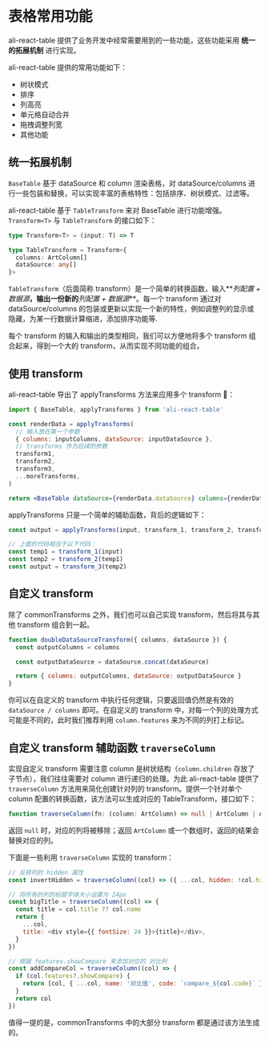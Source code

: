 
<Meta title="表格 / 常用功能 / 文档" />

# 表格常用功能

ali-react-table 提供了业务开发中经常需要用到的一些功能，这些功能采用 **统一的拓展机制** 进行实现。

ali-react-table 提供的常用功能如下：

- <LinkTo kind="表格 / 常用功能 / 树状模式" story="page">
    树状模式
  </LinkTo>
- <LinkTo kind="表格 / 常用功能 / 排序" story="page">
    排序
  </LinkTo>
- <LinkTo kind="表格 / 常用功能 / 列高亮" story="page">
    列高亮
  </LinkTo>
- <LinkTo kind="表格 / 常用功能 / 单元格自动合并" story="page">
    单元格自动合并
  </LinkTo>
- <LinkTo kind="表格 / 常用功能 / 拖拽调整列宽" story="page">
    拖拽调整列宽
  </LinkTo>
- <LinkTo kind="表格 / 常用功能 / 其他功能" story="page">
    其他功能
  </LinkTo>

## 统一拓展机制

`BaseTable` 基于 dataSource 和 column 渲染表格，对 dataSource/columns 进行一些包装和替换，可以实现丰富的表格特性：包括排序、树状模式、过滤等。

ali-react-table 基于 `TableTransform` 来对 BaseTable 进行功能增强。`Transform<T>` 与 `TableTransform` 的接口如下：

```typescript
type Transform<T> = (input: T) => T

type TableTransform = Transform<{
  columns: ArtColumn[]
  dataSource: any[]
}>
```

`TableTransform`（后面简称 transform）是一个简单的转换函数，输入**_列配置 + 数据源_**，输出一份新的**_列配置 + 数据源_**。每一个 transform 通过对 dataSource/columns 的包装或更新以实现一个新的特性，例如调整列的显示或隐藏，为某一行数据计算缩进，添加排序功能等.

每个 transform 的输入和输出的类型相同，我们可以方便地将多个 transform 组合起来，得到一个大的 transform，从而实现不同功能的组合。

## 使用 transform

ali-react-table 导出了 applyTransforms 方法来应用多个 transform 🌟：

```jsx
import { BaseTable, applyTransforms } from 'ali-react-table'

const renderData = applyTransforms(
  // 输入放在第一个参数
  { columns: inputColumns, dataSource: inputDataSource },
  // transforms 作为后续的参数
  transform1,
  transform2,
  transform3,
  ...moreTransforms,
)

return <BaseTable dataSource={renderData.dataSource} columns={renderData.columns} />
```

applyTransforms 只是一个简单的辅助函数，背后的逻辑如下：

```javascript
const output = applyTransforms(input, transform_1, transform_2, transform_3)

// 上面的代码相当于以下代码：
const temp1 = transform_1(input)
const temp2 = transform_2(temp1)
const output = transform_3(temp2)
```

## 自定义 transform

除了 commonTransforms 之外，我们也可以自己实现 transform，然后将其与其他 transform 组合到一起。

```javascript
function doubleDataSourceTransform({ columns, dataSource }) {
  const outputColumns = columns

  const outputDataSource = dataSource.concat(dataSource)

  return { columns: outputColumns, dataSource: outputDataSource }
}
```

你可以在自定义的 transform 中执行任何逻辑，只要返回值仍然是有效的 `dataSource / columns` 即可。在自定义的 transform 中，对每一个列的处理方式可能是不同的，此时我们推荐利用 `column.features` 来为不同的列打上标记。

## 自定义 transform 辅助函数 `traverseColumn`

实现自定义 transform 需要注意 column 是树状结构（`column.children` 存放了子节点），我们往往需要对 column 进行递归的处理。为此 ali-react-table 提供了 `traverseColumn` 方法用来简化创建针对列的 transform。提供一个针对单个 column 配置的转换函数，该方法可以生成对应的 TableTransform，接口如下：

```typescript
function traverseColumn(fn: (column: ArtColumn) => null | ArtColumn | ArtColumn[]): TableTransform
```

返回 `null` 时，对应的列将被移除；返回 `ArtColumn` 或一个数组时，返回的结果会替换对应的列。

下面是一些利用 `traverseColumn` 实现的 transform：

```javascript
// 反转列的 hidden 属性
const invertHidden = traverseColumn((col) => ({ ...col, hidden: !col.hidden }))

// 将所有的列的标题字体大小设置为 24px
const bigTitle = traverseColumn((col) => {
  const title = col.title ?? col.name
  return {
    ...col,
    title: <div style={{ fontSize: 24 }}>{title}</div>,
  }
})

// 根据 features.showCompare 来添加对应的 对比列
const addCompareCol = traverseColumn((col) => {
  if (col.features?.showCompare) {
    return [col, { ...col, name: '对比值', code: `compare_${col.code}` }]
  }
  return col
})
```

值得一提的是，commonTransforms 中的大部分 transform 都是通过该方法生成的。
